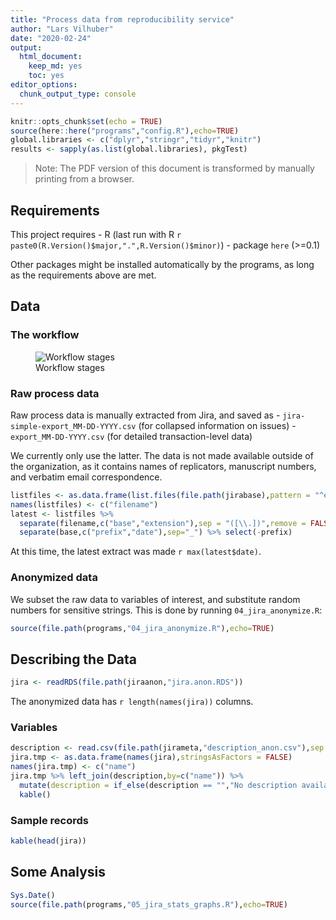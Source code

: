 ```yaml
---
title: "Process data from reproducibility service"
author: "Lars Vilhuber"
date: "2020-02-24"
output: 
  html_document: 
    keep_md: yes
    toc: yes
editor_options: 
  chunk_output_type: console
---
```


```r
knitr::opts_chunk$set(echo = TRUE)
source(here::here("programs","config.R"),echo=TRUE)
global.libraries <- c("dplyr","stringr","tidyr","knitr")
results <- sapply(as.list(global.libraries), pkgTest)
```
> Note: The PDF version of this document is transformed by manually printing from a browser.

## Requirements
This project requires
- R (last run with R `r paste0(R.Version()$major,".",R.Version()$minor)`)
  - package `here` (>=0.1)
  
Other packages might be installed automatically by the programs, as long as the requirements above are met.

## Data 

### The workflow

![Workflow stages](images/AEADataEditorWorkflow-20191028.png)

### Raw process data
Raw process data is manually extracted from Jira, and saved as 
- `jira-simple-export_MM-DD-YYYY.csv` (for collapsed information on issues)
- `export_MM-DD-YYYY.csv` (for detailed transaction-level data)

We currently only use the latter. The data is not made available outside of the organization, as it contains names of replicators,  manuscript numbers, and verbatim email correspondence. 

```r
listfiles <- as.data.frame(list.files(file.path(jirabase),pattern = "^export_")) 
names(listfiles) <- c("filename")
latest <- listfiles %>% 
  separate(filename,c("base","extension"),sep = "([\\.])",remove = FALSE) %>%
  separate(base,c("prefix","date"),sep="_") %>% select(-prefix)

```

At this time, the latest extract was made `r max(latest$date)`. 

### Anonymized data
We subset the raw data to variables of interest, and substitute random numbers for sensitive strings. This is done by running `04_jira_anonymize.R`:

```r
source(file.path(programs,"04_jira_anonymize.R"),echo=TRUE)
```


## Describing the Data
```r
jira <- readRDS(file.path(jiraanon,"jira.anon.RDS"))
```

The anonymized data has `r length(names(jira))` columns. 

### Variables

```r
description <- read.csv(file.path(jirameta,"description_anon.csv"),sep = ";",stringsAsFactors = FALSE,header = TRUE)
jira.tmp <- as.data.frame(names(jira),stringsAsFactors = FALSE) 
names(jira.tmp) <- c("name")
jira.tmp %>% left_join(description,by=c("name")) %>% 
  mutate(description = if_else(description == "","No description available",description)) %>%
  kable()
```

### Sample records

```r
kable(head(jira))
```




## Some Analysis

```r
Sys.Date()
source(file.path(programs,"05_jira_stats_graphs.R"),echo=TRUE)
```

